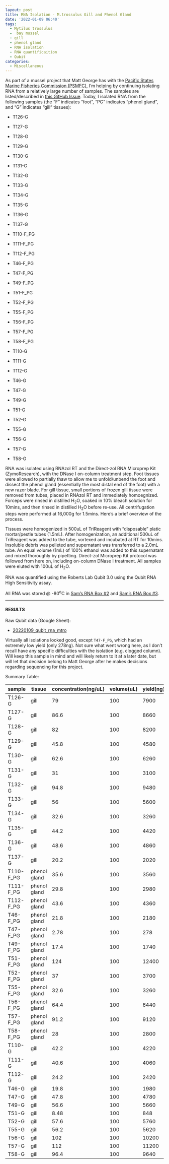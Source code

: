 ```yaml
---
layout: post
title: RNA Isolation - M.trossulus Gill and Phenol Gland
date: '2022-01-09 06:40'
tags: 
  - Mytilus trossulus
  -  bay mussel
  - gill
  - phenol gland
  - RNA isolation
  - RNA quantificaition
  - Qubit
categories: 
  - Miscellaneous
---
```

As part of a mussel project that Matt George has with the [Pacific States Marine Fisheries Commission (PSMFC)](https://www.psmfc.org/), I'm helping by continuing isolating RNA from a relatively large number of samples. The samples are listed/described in [this GitHub Issue](https://github.com/RobertsLab/resources/issues/1352). Today, I isolated RNA from the following samples (the "F" indicates "foot", "PG" indicates "phenol gland", and "G" indicates "gill" tissues):

- T126-G

- T127-G

- T128-G

- T129-G

- T130-G

- T131-G

- T132-G

- T133-G

- T134-G

- T135-G

- T136-G

- T137-G

- T110-F_PG

- T111-F_PG

- T112-F_PG

- T46-F_PG

- T47-F_PG

- T49-F_PG

- T51-F_PG

- T52-F_PG

- T55-F_PG

- T56-F_PG

- T57-F_PG

- T58-F_PG

- T110-G

- T111-G

- T112-G

- T46-G

- T47-G

- T49-G

- T51-G

- T52-G

- T55-G

- T56-G

- T57-G

- T58-G





RNA was isolated using RNAzol RT and the Direct-zol RNA Microprep Kit (ZymoResearch), with the DNase I on-column treatment step. Foot tissues were allowed to partially thaw to allow me to unfold/unbend the foot and dissect the phenol gland (essentially the most distal end of the foot) with a new razor blade. For gill tissue, small portions of frozen gill tissue were removed from tubes, placed in RNAzol RT and immediately homoegnized. Forceps were rinsed in distilled H<sub>2</sub>O, soaked in 10% bleach solution for 10mins, and then rinsed in distilled H<sub>2</sub>O before re-use. All centrifugation steps were performed at 16,000g for 1.5mins. Here's a brief overview of the process.

Tissues were homogenized in 500uL of TriReagent with "disposable" platic mortar/pestle tubes (1.5mL). After homogenization, an additional 500uL of TriReagent was added to the tube, vortexed and incubated at RT for 10mins. Insoluble debris was pelleted and supernatant was transferred to a 2.0mL tube. An equal volume (1mL) of 100% ethanol was added to this supernatant and mixed thoroughly by pipetting. Direct-zol Microprep Kit protocol was followed from here on, including on-column DNase I treatment. All samples were eluted with 100uL of H<sub>2</sub>O.

RNA was quantified using the Roberts Lab Qubit 3.0 using the Qubit RNA High Sensitivity assay.

All RNA was stored @ -80<sup>o</sup>C in [Sam's RNA Box #2](https://docs.google.com/spreadsheets/d/1jL9gOqtcHrm8JPUtZ5KShpX7_olFuci_5Gq7xqgZKIM/edit?usp=sharing) and [Sam's RNA Box #3](https://docs.google.com/spreadsheets/d/1j9jm3b91IkVfG0EsSjQpR--t2R97YXEQPaOFqsOqjhc/edit?usp=sharing).

---

#### RESULTS

Raw Qubit data (Google Sheet):

- [20220109_qubit_rna_mtro](https://docs.google.com/spreadsheets/d/1wwbogjqb_kiCNOiJdVHgx9A_GqkBSP63AP5GTQWyBTw/edit?usp=sharing)

Virtually all isolations looked good, except `T47-F_PG`, which had an extremely low yield (only 278ng). Not sure what went wrong here, as I don't recall have any specific difficulties with the isolation (e.g. clogged column). Will keep this sample in mind and will likely return to it at a later date, but will let that decision belong to Matt George after he makes decisions regarding sequencing for this project.

Summary Table:

| sample    | tissue       | concentration(ng/uL) | volume(uL) | yield(ng) |
|-----------|--------------|----------------------|------------|-----------|
| T126-G    | gill         | 79                   | 100        | 7900      |
| T127-G    | gill         | 86.6                 | 100        | 8660      |
| T128-G    | gill         | 82                   | 100        | 8200      |
| T129-G    | gill         | 45.8                 | 100        | 4580      |
| T130-G    | gill         | 62.6                 | 100        | 6260      |
| T131-G    | gill         | 31                   | 100        | 3100      |
| T132-G    | gill         | 94.8                 | 100        | 9480      |
| T133-G    | gill         | 56                   | 100        | 5600      |
| T134-G    | gill         | 32.6                 | 100        | 3260      |
| T135-G    | gill         | 44.2                 | 100        | 4420      |
| T136-G    | gill         | 48.6                 | 100        | 4860      |
| T137-G    | gill         | 20.2                 | 100        | 2020      |
| T110-F_PG | phenol gland | 35.6                 | 100        | 3560      |
| T111-F_PG | phenol gland | 29.8                 | 100        | 2980      |
| T112-F_PG | phenol gland | 43.6                 | 100        | 4360      |
| T46-F_PG  | phenol gland | 21.8                 | 100        | 2180      |
| T47-F_PG  | phenol gland | 2.78                 | 100        | 278       |
| T49-F_PG  | phenol gland | 17.4                 | 100        | 1740      |
| T51-F_PG  | phenol gland | 124                  | 100        | 12400     |
| T52-F_PG  | phenol gland | 37                   | 100        | 3700      |
| T55-F_PG  | phenol gland | 32.6                 | 100        | 3260      |
| T56-F_PG  | phenol gland | 64.4                 | 100        | 6440      |
| T57-F_PG  | phenol gland | 91.2                 | 100        | 9120      |
| T58-F_PG  | phenol gland | 28                   | 100        | 2800      |
| T110-G    | gill         | 42.2                 | 100        | 4220      |
| T111-G    | gill         | 40.6                 | 100        | 4060      |
| T112-G    | gill         | 24.2                 | 100        | 2420      |
| T46-G     | gill         | 19.8                 | 100        | 1980      |
| T47-G     | gill         | 47.8                 | 100        | 4780      |
| T49-G     | gill         | 56.6                 | 100        | 5660      |
| T51-G     | gill         | 8.48                 | 100        | 848       |
| T52-G     | gill         | 57.6                 | 100        | 5760      |
| T55-G     | gill         | 56.2                 | 100        | 5620      |
| T56-G     | gill         | 102                  | 100        | 10200     |
| T57-G     | gill         | 112                  | 100        | 11200     |
| T58-G     | gill         | 96.4                 | 100        | 9640      |